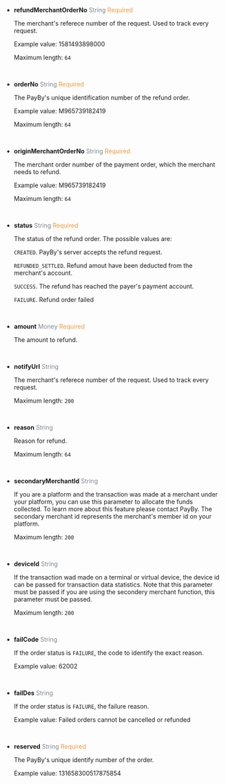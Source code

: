 - **refundMerchantOrderNo**   <font color = ' #7d8793'>String</font>    <font color = '#f19938'>Required</font>

	The merchant's referece number of the request. Used to track every request.

	Example value: 1581493898000

	Maximum length: `64`

	<br/>

- **orderNo** <font color = ' #7d8793'>String</font> <font color = '#f19938'>Required</font>

  The PayBy's unique identification number of the refund order.

  Example value: M965739182419

  Maximum length: `64`

  <br />

- **originMerchantOrderNo** <font color = ' #7d8793'>String</font> <font color = '#f19938'>Required</font>

  The merchant order number of the payment order, which the merchant needs to refund.

  Example value: M965739182419

  Maximum length: `64`

  <br />

- **status** <font color = ' #7d8793'>String</font> <font color = '#f19938'>Required</font>

  The status of the refund order. The possible values are:

  `CREATED`. PayBy's server accepts the refund request.

  `REFUNDED_SETTLED`. Refund amout have been deducted from the merchant's account.

  `SUCCESS`. The refund has reached the payer's payment account.

  `FAILURE`. Refund order failed

  <br />

- **amount** <font color = ' #7d8793'>Money</font> <font color = '#f19938'>Required</font>

  The amount to refund.

  <br />

- **notifyUrl** <font color = ' #7d8793'>String</font>

  The merchant's referece number of the request. Used to track every request.

  Maximum length: `200`

  <br />

- **reason** <font color = ' #7d8793'>String</font>

  Reason for refund.

  Maximum length: `64`

  <br />

- **secondaryMerchantId** <font color = ' #7d8793'>String</font>

  If you are a platform and the transaction was made at a merchant under your platform, you can use this parameter to allocate the funds collected. To learn more about this feature please contact PayBy. The secondary merchant id represents the merchant's member id on your platform.

  Maximum length: `200`

  <br />

- **deviceId** <font color = ' #7d8793'>String</font>

  If the transaction wad made on a terminal or virtual device, the device id can be passed for transaction data statistics.
  Note that this parameter must be passed if you are using the secondery merchant function, this parameter must be passed.

  Maximum length: `200`

  <br />

- **failCode** <font color = ' #7d8793'>String</font>

  If the order status is `FAILURE`, the code to identify the exact reason.

  Example value: 62002

  <br />

- **failDes** <font color = ' #7d8793'>String</font>

  If the order status is `FAILURE`, the failure reason.

  Example value: Failed orders cannot be cancelled or refunded

  <br />

- **reserved** <font color = ' #7d8793'>String</font> <font color = '#f19938'>Required</font>

  The PayBy's unique identify number of the order.

  Example value: 131658300517875854

  <br />
